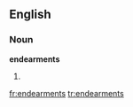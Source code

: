 ==English==

===Noun===
'''endearments'''

# {{plural of|[[endearment]]}}

[[fr:endearments]]
[[tr:endearments]]